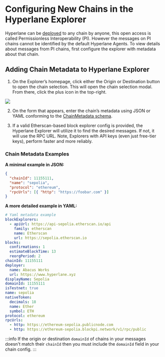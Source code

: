 # Configuring New Chains in the Hyperlane Explorer

Hyperlane can be [deployed](/docs/deploy-hyperlane.mdx) to any chain by anyone, this open access is called Permissionless Interoperability (PI). However the messages on PI chains cannot be identified by the default Hyperlane Agents. To view details about messages from PI chains, first configure the explorer with metadata about that chain.

## Adding Chain Metadata to Hyperlane Explorer

1. On the Explorer’s homepage, click either the Origin or Destination button to open the chain selection. This will open the chain selection modal. From there, click the plus icon in the top-right.

![](/img/explorer-debugging/explorer-add-metadata.png)

2. On the form that appears, enter the chain’s metadata using JSON or YAML conforming to the [ChainMetadata schema](https://github.com/hyperlane-xyz/hyperlane-monorepo/blob/main/typescript/sdk/src/metadata/chainMetadataTypes.ts).

3. If a valid Etherscan-based block explorer config is provided, the Hyperlane Explorer will utilize it to find the desired messages. If not, it will use the RPC URL. Note, Explorers with API keys (even just free-tier keys), perform faster and more reliably.

### Chain Metadata Examples

**A minimal example in JSON:**

```json
{
  "chainId": 11155111,
  "name": "sepolia",
  "protocol": "ethereum",
  "rpcUrls": [{ "http": "https://foobar.com" }]
}
```

**A more detailed example in YAML:**

```yaml
# Yaml metadata example
blockExplorers:
  - apiUrl: https://api-sepolia.etherscan.io/api
    family: etherscan
    name: Etherscan
    url: https://sepolia.etherscan.io
blocks:
  confirmations: 1
  estimateBlockTime: 13
  reorgPeriod: 2
chainId: 11155111
deployer:
  name: Abacus Works
  url: https://www.hyperlane.xyz
displayName: Sepolia
domainId: 11155111
isTestnet: true
name: sepolia
nativeToken:
  decimals: 18
  name: Ether
  symbol: ETH
protocol: ethereum
rpcUrls:
  - http: https://ethereum-sepolia.publicnode.com
  - http: https://ethereum-sepolia.blockpi.network/v1/rpc/public
```

:::info
If the origin or destination `domainId` of chains in your messages doesn't match their `chainId` then you must include the `domainId` field in your chain config.
:::
